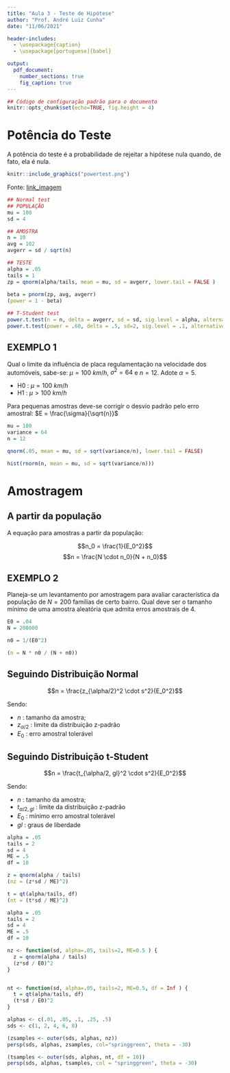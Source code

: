 ```yaml
---
title: "Aula 3 - Teste de Hipótese"
author: "Prof. André Luiz Cunha"
date: "11/06/2021"

header-includes:
  - \usepackage{caption}
  - \usepackage[portuguese]{babel}

output:
  pdf_document:
    number_sections: true
    fig_caption: true
---
```


```r
## Código de configuração padrão para o documento
knitr::opts_chunk$set(echo=TRUE, fig.height = 4)

```


# Potência do Teste

A potência do teste é a probabilidade de rejeitar a hipótese nula quando, de fato, ela é nula.

```r
knitr::include_graphics("powertest.png")

```
Fonte: [link_imagem](https://www.researchgate.net/profile/Abdulkerim-Gok/publication/316927316/figure/fig3/AS:667699772391428@1536203439714/Left-Definitions-of-terminologies-in-a-statistical-test-Right-An-illustration-of-power.ppm)

```r
## Normal test
## POPULAÇÃO
mu = 100
sd = 4

## AMOSTRA
n = 10
avg = 102
avgerr = sd / sqrt(n)

## TESTE
alpha = .05
tails = 1
zp = qnorm(alpha/tails, mean = mu, sd = avgerr, lower.tail = FALSE )
  
beta = pnorm(zp, avg, avgerr)
(power = 1 - beta)

## T-Student test
power.t.test(n = n, delta = avgerr, sd = sd, sig.level = alpha, alternative = "two.sided")
power.t.test(power = .60, delta = .5, sd=2, sig.level = .1, alternative = "one.sided")
```


## EXEMPLO 1{-}

Qual o limite da influência de placa regulamentação na velocidade dos automóveis, sabe-se: $\mu = 100~km/h$, $\sigma^2 = 64$ e $n = 12$. Adote $\alpha = 5%$.

- H0 : $\mu = 100~km/h$
- H1 : $\mu > 100~km/h$

Para pequenas amostras deve-se corrigir o desvio padrão pelo erro amostral: $E = \frac{\sigma}{\sqrt{n}}$


```r
mu = 100
variance = 64
n = 12

qnorm(.05, mean = mu, sd = sqrt(variance/n), lower.tail = FALSE)

hist(rnorm(n, mean = mu, sd = sqrt(variance/n)))

```


# Amostragem

## A partir da população

A equação para amostras a partir da população:

$$n_0 = \frac{1}{E_0^2}$$
$$n = \frac{N \cdot n_0}{N + n_0}$$

## EXEMPLO 2

  Planeja-se um levantamento por amostragem para avaliar característica da população de 
  $N = 200$ famílias de certo bairro. Qual deve ser o tamanho mínimo de uma amostra 
  aleatória que admita erros amostrais de $4%$.
  
```r
E0 = .04
N = 200000

n0 = 1/(E0^2)

(n = N * n0 / (N + n0))

```

## Seguindo Distribuição Normal

$$n = \frac{z_{\alpha/2}^2 \cdot s^2}{E_0^2}$$

Sendo:

  - $n$ : tamanho da amostra;
  - $z_{\alpha/2}$ : limite da distribuição z-padrão
  - $E_0$ : erro amostral tolerável


## Seguindo Distribuição t-Student

$$n = \frac{t_{\alpha/2, gl}^2 \cdot s^2}{E_0^2}$$

Sendo:

  - $n$ : tamanho da amostra;
  - $t_{\alpha/2, gl}$ : limite da distribuição z-padrão
  - $E_0$ : mínimo erro amostral tolerável
  - $gl$ : graus de liberdade
  
  
```r
alpha = .05
tails = 2
sd = 4
ME = .5
df = 10

z = qnorm(alpha / tails)
(nz = (z*sd / ME)^2)

t = qt(alpha/tails, df)
(nt = (t*sd / ME)^2)

```

```r
alpha = .05
tails = 2
sd = 4
ME = .5
df = 10

nz <- function(sd, alpha=.05, tails=2, ME=0.5 ) {
  z = qnorm(alpha / tails)
  (z*sd / E0)^2
}


nt <- function(sd, alpha=.05, tails=2, ME=0.5, df = Inf ) {
  t = qt(alpha/tails, df)
  (t*sd / E0)^2
}

alphas <- c(.01, .05, .1, .25, .5)
sds <- c(1, 2, 4, 6, 8)

(zsamples <- outer(sds, alphas, nz))
persp(sds, alphas, zsamples, col="springgreen", theta = -30)

(tsamples <- outer(sds, alphas, nt, df = 10))
persp(sds, alphas, tsamples, col = "springgreen", theta = -30)


```

